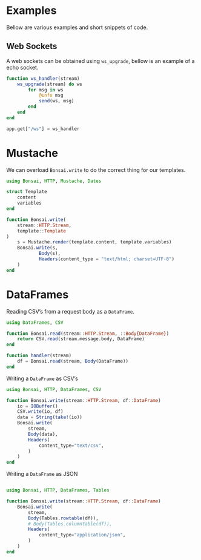 # Examples

Bellow are various examples and short snippets of code. 

## Web Sockets

A web sockets can be obtained using `ws_upgrade`, bellow is an example of a echo socket.

```julia
function ws_handler(stream)
    ws_upgrade(stream) do ws
        for msg in ws
            @info msg
            send(ws, msg)
        end
    end
end

app.get["/ws"] = ws_handler
```

# Mustache

We can overload `Bonsai.write` to do the correct thing for our templates.

```julia
using Bonsai, HTTP, Mustache, Dates

struct Template
	content
	variables
end

function Bonsai.write(
	stream::HTTP.Stream,
	template::Template
)
	s = Mustache.render(template.content, template.variables)
	Bonsai.write(s, 
			Body(s),
			Headers(content_type = "text/html; charset=UTF-8")
	)
end
```

# DataFrames

Reading CSV's from a request body as a `DataFrame`.

```julia
using DataFrames, CSV

function Bonsai.read(stream::HTTP.Stream, ::Body{DataFrame})
    return CSV.read(stream.message.body, DataFrame)
end

function handler(stream)
	df = Bonsai.read(stream, Body(DataFrame))
end
```

Writing a `DataFrame` as CSV's

```julia
using Bonsai, HTTP, DataFrames, CSV

function Bonsai.write(stream::HTTP.Stream, df::DataFrame)
	io = IOBuffer()
	CSV.write(io, df)
	data = String(take!(io))
    Bonsai.write(
        stream,
        Body(data),
		Headers(
			content_type="text/csv",
		)
    )
end
```

Writing a `DataFrame` as JSON

```julia

using Bonsai, HTTP, DataFrames, Tables

function Bonsai.write(stream::HTTP.Stream, df::DataFrame)
    Bonsai.write(
        stream,
        Body(Tables.rowtable(df)),
        # Body(Tables.columntable(df)),
		Headers(
			content_type="application/json",
		)
    )
end
```
